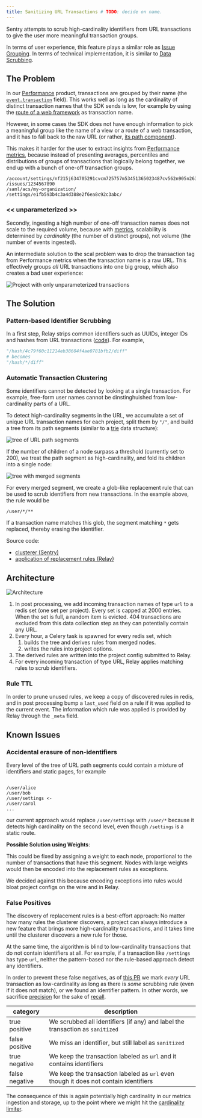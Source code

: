 ```yaml
---
title: Sanitizing URL Transactions # TODO: decide on name.
---
```


Sentry attempts to scrub high-cardinality identifiers from URL transactions
to give the user more meaningful transaction groups.

In terms of user experience, this feature plays a similar role as [Issue Grouping](/grouping/).
In terms of technical implementation, it is similar to [Data Scrubbing](/pii/).

## The Problem

In our [Performance](https://docs.sentry.io/product/performance/) product, transactions are grouped by their name
(the [`event.transaction`](/sdk/event-payloads/#optional-attributes) field).
This works well as long as the cardinality of distinct transaction names that the SDK sends is low, for example
by using the [route of a web framework](https://docs.sentry.io/platforms/javascript/guides/react/configuration/integrations/react-router/) as transaction name.

However, in some cases the SDK does not have enough information to pick a meaningful group
like the name of a view or a route of a web transaction,
and it has to fall back to the raw URL (or rather,
[its path component](https://en.wikipedia.org/wiki/Uniform_Resource_Identifier#Syntax)).

This makes it harder for the user to extract insights from [Performance
metrics](https://docs.sentry.io/product/performance/metrics/), because instead of presenting averages, percentiles and distributions of groups of transactions that logically
belong together, we end up with a bunch of one-off transaction groups.

```
/account/settings/nf215j634705291cvcm725757m53451365023487cv562n905n2634590xn26340/
/issues/1234567890
/saml/acs/my-organization/
/settings/e1fb593b4c3a4d388e2f6ea8c92c3abc/
```

### << unparameterized >>

Secondly, ingesting a high number of one-off transaction names does not scale to the required volume,
because with [metrics](https://getsentry.github.io/relay/relay_metrics/index.html), scalability is determined by _cardinality_ (the number of distinct groups), not volume (the number of events ingested).

An intermediate solution to the scal problem was to drop the transaction tag from Performance metrics
when the transaction name is a raw URL. This effectively groups _all_ URL transactions into one big group,
which also creates a bad user experience:

![Project with only unparameterized transactions](./unparameterized.png)

## The Solution

### Pattern-based Identifier Scrubbing

In a first step, Relay strips common identifiers such as UUIDs, integer IDs and hashes
from URL transactions ([code](https://github.com/getsentry/relay/blob/e543401086c556b769b67ccb96fbfaca411696c8/relay-general/src/store/transactions/processor.rs#L273-L277)).
For example,

```python
"/hash/4c79f60c11214eb38604f4ae0781bfb2/diff"
# becomes
"/hash/*/diff"
```

### Automatic Transaction Clustering

Some identifiers cannot be detected by looking at a single transaction. For example,
free-form user names cannot be dinstinghuished from low-cardinality parts of a URL.

To detect high-cardinality segments in the URL, we accumulate a set of unique URL transaction names for each project, split them by `"/"`, and build a tree from its path segments (similar to a [trie](https://en.wikipedia.org/wiki/Trie) data structure):

![tree of URL path segments](./tree.png)

If the number of children of a node surpass a threshold (currently set to 200), we treat the path segment as high-cardinality, and fold its children into a single node:

![tree with merged segments](./merged.png)

For every merged segment, we create a glob-like replacement rule that can be used to scrub identifiers from new transactions. In the example above, the rule would be

```
/user/*/**
```

If a transaction name matches this glob, the segment matching `*` gets replaced, thereby erasing the identifier.

Source code:

- [clusterer (Sentry)](https://github.com/getsentry/sentry/blob/9af20330c84b971882be9837d4e43e148af5a126/src/sentry/ingest/transaction_clusterer/tree.py)
- [application of replacement rules (Relay)](https://github.com/getsentry/relay/blob/e543401086c556b769b67ccb96fbfaca411696c8/relay-general/src/store/transactions/processor.rs#L37-L46)

## Architecture

![Architecture](./transaction-clustering-arch.png)

1. In post processing, we add incoming transaction names of type `url` to a redis set (one set per project).
   Every set is capped at 2000 entries. When the set is full, a random item is evicted.
   404 transactions are excluded from this data collection step as they can potentially contain any URL.
1. Every hour, a Celery task is spawned for every redis set, which
   1. builds the tree and derives rules from merged nodes.
   1. writes the rules into project options.
1. The derived rules are written into the project config submitted to Relay.
1. For every incoming transaction of type URL, Relay applies matching rules to scrub identifiers.

### Rule TTL

In order to prune unused rules, we keep a copy of discovered rules in redis, and in post processing
bump a `last_used` field on a rule if it was applied to the current event.
The information which rule was applied is provided by Relay through the `_meta` field.

## Known Issues

### Accidental erasure of non-identifiers

Every level of the tree of URL path segments could contain a mixture of identifiers and static pages, for example

```

/user/alice
/user/bob
/user/settings <-
/user/carol
...

```

our current approach would replace `/user/settings` with `/user/*` because it detects high cardinality on the second level, even though `/settings` is a static route.

**Possible Solution using Weights**:

This could be fixed by assigning a weight to each node, proportional to the number of transactions that have this segment.
Nodes with large weights would then be encoded into the replacement rules as exceptions.

We decided against this because encoding exceptions into rules would bloat project configs on the wire and in Relay.

### False Positives

The discovery of replacement rules is a best-effort approach: No matter how many rules the clusterer discovers, a project can always
introduce a new feature that brings more high-cardinality transactions, and it takes time until the clusterer discovers a new rule for those.

At the same time, the algorithm is blind to low-cardinality transactions that do not contain identifiers at all. For example, if a transaction
like `/settings` has type `url`, neither the pattern-based nor the rule-based approach detect any identifiers.

In order to prevent these false negatives, as of [this PR](https://github.com/getsentry/relay/pull/1960) we mark _every_ URL transaction as low-cardinality as long as there
is _some_ scrubbing rule (even if it does not match), or we found an identifier pattern. In other words, we sacrifice [precision](https://en.wikipedia.org/wiki/Precision_and_recall) for the sake of [recall](https://en.wikipedia.org/wiki/Precision_and_recall).

| category       | description                                                                          |
| -------------- | ------------------------------------------------------------------------------------ |
| true positive  | We scrubbed all identifiers (if any) and label the transaction as `sanitized`        |
| false positive | We miss an identifier, but still label as `sanitized`                                |
| true negative  | We keep the transaction labeled as `url` and it contains identifiers                 |
| false negative | We keep the transaction labeled as `url` even though it does not contain identifiers |

The consequence of this is again potentially high cardinality in our metrics ingestion and storage, up to the point where we might hit the [cardinality limiter](https://github.com/getsentry/sentry/blob/9af20330c84b971882be9837d4e43e148af5a126/src/sentry/ratelimits/cardinality.py#L93-L95).
